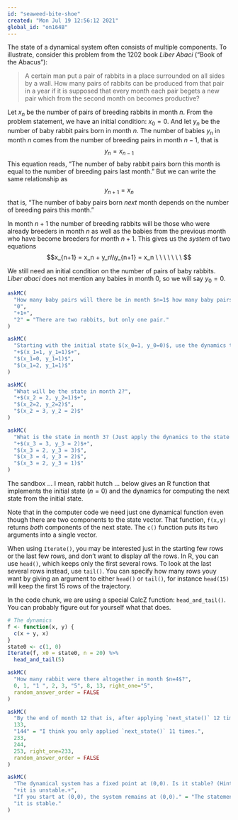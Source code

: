 ```yaml
---
id: "seaweed-bite-shoe"
created: "Mon Jul 19 12:56:12 2021"
global_id: "on164B"
---
```


The state of a dynamical system often consists of multiple components. To illustrate, consider this problem from the 1202 book *Liber Abaci* ("Book of the Abacus"):

> A certain man put a pair of rabbits in a place surrounded on all sides by a wall. How many pairs of rabbits can be produced from that pair in a year if it is supposed that every month each pair begets a new pair which from the second month on becomes productive?

Let $x_n$ be the number of pairs of breeding rabbits in month $n$. From the problem statement, we have an initial condition: $x_0 = 0$.  And let $y_n$ be the number of baby rabbit pairs born in month $n$.  The number of babies $y_n$ in month $n$ comes from the number of breeding pairs in month $n-1$, that is
$$y_{n} = x_{n-1}$$
This equation reads, "The number of baby rabbit pairs born this month is equal to the number of breeding pairs last month." But we can write the same relationship as $$y_{n+1} = x_n$$ that is, "The number of baby pairs born *next* month depends on the number of breeding pairs this month."

In month $n+1$ the number of breeding rabbits will be those who were already breeders in month $n$ as well as the babies from the previous month who have become breeders for month $n+1$. This gives us the *system* of two equations $$x_{n+1} = x_n + y_n\\y_{n+1} = x_n \ \ \  \ \ \ \ $$ 

We still need an initial condition on the number of pairs of baby rabbits. *Liber abaci* does not mention any babies in month 0, so we will say $y_0 = 0$.


```r
askMC(
  "How many baby pairs will there be in month $n=1$ how many baby pairs will become breeders?",
  "0", 
  "+1+", 
  "2" = "There are two rabbits, but only one pair."
)
```

```r
askMC(
  "Starting with the initial state $(x_0=1, y_0=0)$, use the dynamics to find the state at month 1. What is that state?", 
  "+$(x_1=1, y_1=1)$+",
  "$(x_1=0, y_1=1)$",
  "$(x_1=2, y_1=1)$"
)
```

```r
askMC(
  "What will be the state in month 2?",
  "+$(x_2 = 2, y_2=1)$+",
  "$(x_2=2, y_2=2)$",
  "$(x_2 = 3, y_2 = 2)$"
)
```

```r
askMC(
  "What is the state in month 3? (Just apply the dynamics to the state in month2. It is a matter of arithmetic.)",
  "+$(x_3 = 3, y_3 = 2)$+",
  "$(x_3 = 2, y_3 = 3)$",
  "$(x_3 = 4, y_3 = 2)$",
  "$(x_3 = 2, y_3 = 1)$"
)
```

The sandbox ... I mean, rabbit hutch ... below gives an R function that implements the initial state ($n=0$) and the dynamics for computing the next state from the initial state. 

Note that in the computer code we need just one dynamical function even though there are two components to the state vector. That function, `f(x,y)` returns *both* components of the next state. The `c()` function puts its two arguments into a single vector. 

When using `Iterate()`, you may be interested just in the starting few rows or the last few rows, and don't want to display *all* the rows. In R, you can use `head()`, which keeps only the first several rows. To look at the last several rows instead, use `tail()`. You can specify how many rows youy want by giving an argument to either `head()` or `tail()`, for instance `head(15)` will keep the first 15 rows of the trajectory.

In the code chunk, we are using a special CalcZ function: `head_and_tail()`. You can probably figure out for yourself what that does.


```r
# The dynamics
f <- function(x, y) {
  c(x + y, x)
}
state0 <- c(1, 0)
Iterate(f, x0 = state0, n = 20) %>% 
  head_and_tail(5)
```

```r
askMC(
  "How many rabbit were there altogether in month $n=4$?",
  0, 1, "1 ", 2, 3, "5", 8, 13, right_one="5",
  random_answer_order = FALSE
)
```

```r
askMC(
  "By the end of month 12 that is, after applying `next_state()` 12 times to the initial state, how many rabbits total will there be?",
  133,
  "144" = "I think you only applied `next_state()` 11 times.",
  233,
  244,
  253, right_one=233,
  random_answer_order = FALSE
)
```

```r
askMC(
  "The dynamical system has a fixed point at (0,0). Is it stable? (Hint: Use `Iterate()` starting near the fixed point. Or think about what happens if you are happily having 0 pairs of rabbits and then a friend gives you a pair.)",
  "+it is unstable.+",
  "If you start at (0,0), the system remains at (0,0)." = "The statement is true, but irrelevant. The question is about stability, which is about dynamics *near* (not *on*) the fixed point.",
  "it is stable."
)
```

